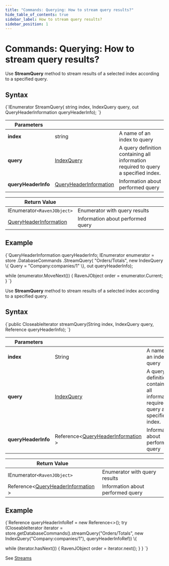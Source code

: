 ```yaml
---
title: "Commands: Querying: How to stream query results?"
hide_table_of_contents: true
sidebar_label: How to stream query results?
sidebar_position: 1
---
```





# Commands: Querying: How to stream query results?
<LanguageSwitcher supportedLanguages={supportedLanguages} />
<LanguageContent language="csharp">


Use **StreamQuery** method to stream results of a selected index according to a specified query.

## Syntax

<TabItem value="stream_query_1" label="stream_query_1">
<CodeBlock language="csharp">
{`IEnumerator<RavenJObject> StreamQuery(
	string index,
	IndexQuery query,
	out QueryHeaderInformation queryHeaderInfo);
`}
</CodeBlock>
</TabItem>

| Parameters | | |
| ------------- | ------------- | ----- |
| **index** | string | A name of an index to query |
| **query** | [IndexQuery](../../../glossary/index-query.mdx) | A query definition containing all information required to query a specified index. |
| **queryHeaderInfo** | [QueryHeaderInformation ](../../../glossary/query-header-information.mdx) | Information about performed query |

| Return Value | |
| ------------- | ----- |
| IEnumerator`<RavenJObject>` | Enumerator with query results |
| [QueryHeaderInformation ](../../../glossary/query-header-information.mdx) | Information about performed query |

## Example

<TabItem value="stream_query_2" label="stream_query_2">
<CodeBlock language="csharp">
{`QueryHeaderInformation queryHeaderInfo;
IEnumerator<RavenJObject> enumerator = store
	.DatabaseCommands
	.StreamQuery(
		"Orders/Totals",
		new IndexQuery
		\{
			Query = "Company:companies/1"
		\},
		out queryHeaderInfo);

while (enumerator.MoveNext())
\{
	RavenJObject order = enumerator.Current;
\}
`}
</CodeBlock>
</TabItem>


</LanguageContent>
<LanguageContent language="java">


Use **StreamQuery** method to stream results of a selected index according to a specified query.

## Syntax

<TabItem value="stream_query_1" label="stream_query_1">
<CodeBlock language="java">
{`public CloseableIterator<RavenJObject> streamQuery(String index, IndexQuery query, Reference<QueryHeaderInformation> queryHeaderInfo);
`}
</CodeBlock>
</TabItem>

| Parameters | | |
| ------------- | ------------- | ----- |
| **index** | String | A name of an index to query |
| **query** | [IndexQuery](../../../glossary/index-query.mdx) | A query definition containing all information required to query a specified index. |
| **queryHeaderInfo** | Reference&lt;[QueryHeaderInformation ](../../../glossary/query-header-information.mdx)&gt; | Information about performed query |

| Return Value | |
| ------------- | ----- |
| IEnumerator`<RavenJObject>` | Enumerator with query results |
| Reference&lt;[QueryHeaderInformation ](../../../glossary/query-header-information.mdx)&gt; | Information about performed query |

## Example

<TabItem value="stream_query_2" label="stream_query_2">
<CodeBlock language="java">
{`Reference<QueryHeaderInformation> queryHeaderInfoRef = new Reference<>();
try (CloseableIterator<RavenJObject> iterator = store.getDatabaseCommands().streamQuery("Orders/Totals", new IndexQuery("Company:companies/1"), queryHeaderInfoRef)) \{

  while (iterator.hasNext()) \{
    RavenJObject order = iterator.next();
  \}
\}
`}
</CodeBlock>
</TabItem>


</LanguageContent>
<LanguageContent language="http">


See [Streams](../../../client-api/commands/documents/stream.mdx)

</LanguageContent>

<!---
- [Full RavenDB query syntax](../../../indexes/querying/full-query-syntax)
- [How to query a database?](../../../client-api/commands/querying/how-to-query-a-database)

-->